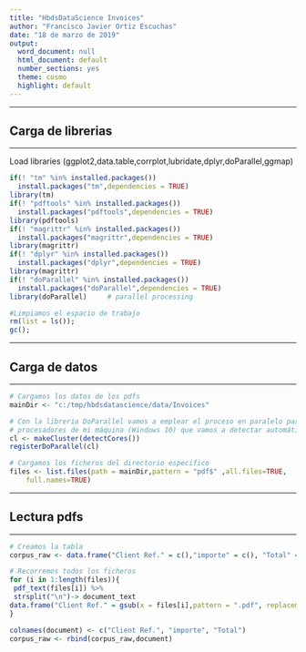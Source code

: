 ```yaml
---
title: "HbdsDataScience Invoices"
author: "Francisco Javier Ortiz Escuchas"
date: "18 de marzo de 2019"
output: 
  word_document: null
  html_document: default
  number_sections: yes
  theme: cosmo
  highlight: default
---
```


******
## Carga de librerias
******
Load libraries (ggplot2,data.table,corrplot,lubridate,dplyr,doParallel,ggmap)
```r
if(! "tm" %in% installed.packages()) 
  install.packages("tm",dependencies = TRUE)
library(tm)
if(! "pdftools" %in% installed.packages()) 
  install.packages("pdftools",dependencies = TRUE)
library(pdftools)
if(! "magrittr" %in% installed.packages()) 
  install.packages("magrittr",dependencies = TRUE)
library(magrittr)
if(! "dplyr" %in% installed.packages()) 
  install.packages("dplyr",dependencies = TRUE)
library(magrittr)
if(! "doParallel" %in% installed.packages()) 
  install.packages("doParallel",dependencies = TRUE)
library(doParallel)		# parallel processing

#Limpiamos el espacio de trabajo
rm(list = ls());
gc();
```

******
## Carga de datos
******
```r
# Cargamos los datos de los pdfs
mainDir <- "c:/tmp/hbdsdatascience/data/Invoices"

# Con la libreria DoParallel vamos a emplear el proceso en paralelo para los 
# procesadores de mi máquina (Windows 10) que vamos a detectar automáticamente
cl <- makeCluster(detectCores())
registerDoParallel(cl)

# Cargamos los ficheros del directorio especifico
files <- list.files(path = mainDir,pattern = "pdf$" ,all.files=TRUE,
    full.names=TRUE)
```

******
## Lectura pdfs
******
```r

# Creamos la tabla
corpus_raw <- data.frame("Client Ref." = c(),"importe" = c(), "Total" = c())

# Recorremos todos los ficheros
for (i in 1:length(files)){
 pdf_text(files[i]) %>% 
 strsplit("\n")-> document_text
data.frame("Client Ref." = gsub(x = files[i],pattern = ".pdf", replacement = ""),  "importe" = document_text, stringsAsFactors = FALSE, "Total" = 100) -> document
}

colnames(document) <- c("Client Ref.", "importe", "Total")
corpus_raw <- rbind(corpus_raw,document) 
```